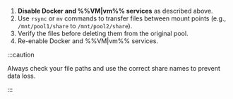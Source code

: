 1. **Disable Docker and %%VM|vm%% services** as described above.
2. Use `rsync` or `mv` commands to transfer files between mount points (e.g., `/mnt/pool1/share` to `/mnt/pool2/share`).
3. Verify the files before deleting them from the original pool.
4. Re-enable Docker and %%VM|vm%% services.

:::caution

Always check your file paths and use the correct share names to prevent data loss.

:::
